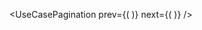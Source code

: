 <UseCaseHeader
    color="255, 177, 27"
    image="/images/docs/use-cases/icons/token-airdrops.svg"
    title="Token Airdrops"
    description="Using World ID, and particularly relying on global proof of personhood, can be used to build a truly democratic, one person one vote, system as well as novel voting systems"
/>

<UseCasePagination
    prev={(
        <UseCasePaginationItem
            image="/images/docs/use-cases/icons/wealth-distribution.svg"
            title="Wealth Distribution"
            url="/use-cases/wealth-distribution"
        />
    )}
    next={(
        <UseCasePaginationItem
            image="/images/docs/use-cases/icons/nfts.svg"
            title="NFTs"
            url="/use-cases/nfts"
        />
    )}
/>
